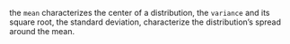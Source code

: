 
the ```mean``` characterizes the center of a distribution, 
the ```variance``` and its square root, the standard deviation, characterize the distribution's spread around the mean.


